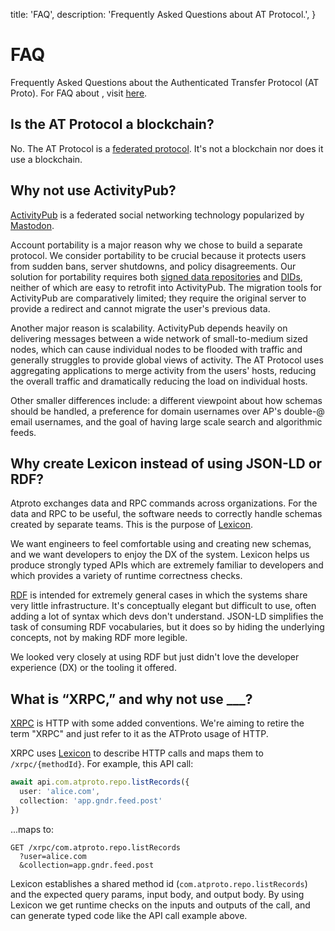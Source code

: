   title: 'FAQ',
  description:
    'Frequently Asked Questions about AT Protocol.',
}

# FAQ

Frequently Asked Questions about the Authenticated Transfer Protocol (AT Proto). For FAQ about , visit [here](https://gndr.social/about/faq).

## Is the AT Protocol a blockchain?

No. The AT Protocol is a [federated protocol](https://en.wikipedia.org/wiki/Federation_(information_technology)). It's not a blockchain nor does it use a blockchain.

## Why not use ActivityPub?

[ActivityPub](https://en.wikipedia.org/wiki/ActivityPub) is a federated social networking technology popularized by [Mastodon](https://joinmastodon.org/).

Account portability is a major reason why we chose to build a separate protocol. We consider portability to be crucial because it protects users from sudden bans, server shutdowns, and policy disagreements. Our solution for portability requires both [signed data repositories](/guides/data-repos) and [DIDs](/guides/identity), neither of which are easy to retrofit into ActivityPub. The migration tools for ActivityPub are comparatively limited; they require the original server to provide a redirect and cannot migrate the user's previous data.

Another major reason is scalability. ActivityPub depends heavily on delivering messages between a wide network of small-to-medium sized nodes, which can cause individual nodes to be flooded with traffic and generally struggles to provide global views of activity. The AT Protocol uses aggregating applications to merge activity from the users' hosts, reducing the overall traffic and dramatically reducing the load on individual hosts.

Other smaller differences include: a different viewpoint about how schemas should be handled, a preference for domain usernames over AP's double-@ email usernames, and the goal of having large scale search and algorithmic feeds.

## Why create Lexicon instead of using JSON-LD or RDF?

Atproto exchanges data and RPC commands across organizations. For the data and RPC to be useful, the software needs to correctly handle schemas created by separate teams. This is the purpose of [Lexicon](/guides/lexicon).

We want engineers to feel comfortable using and creating new schemas, and we want developers to enjoy the DX of the system. Lexicon helps us produce strongly typed APIs which are extremely familiar to developers and which provides a variety of runtime correctness checks.

[RDF](https://en.wikipedia.org/wiki/Resource_Description_Framework) is intended for extremely general cases in which the systems share very little infrastructure. It's conceptually elegant but difficult to use, often adding a lot of syntax which devs don't understand. JSON-LD simplifies the task of consuming RDF vocabularies, but it does so by hiding the underlying concepts, not by making RDF more legible.

We looked very closely at using RDF but just didn't love the developer experience (DX) or the tooling it offered.

## What is “XRPC,” and why not use ___?

[XRPC](/specs/xrpc) is HTTP with some added conventions. We're aiming to retire the term "XRPC" and just refer to it as the ATProto usage of HTTP.

XRPC uses [Lexicon](/guides/lexicon) to describe HTTP calls and maps them to `/xrpc/{methodId}`. For example, this API call:

```typescript
await api.com.atproto.repo.listRecords({
  user: 'alice.com',
  collection: 'app.gndr.feed.post'
})
```

...maps to:

```text
GET /xrpc/com.atproto.repo.listRecords
  ?user=alice.com
  &collection=app.gndr.feed.post
```

Lexicon establishes a shared method id (`com.atproto.repo.listRecords`) and the expected query params, input body, and output body. By using Lexicon we get runtime checks on the inputs and outputs of the call, and can generate typed code like the API call example above.
